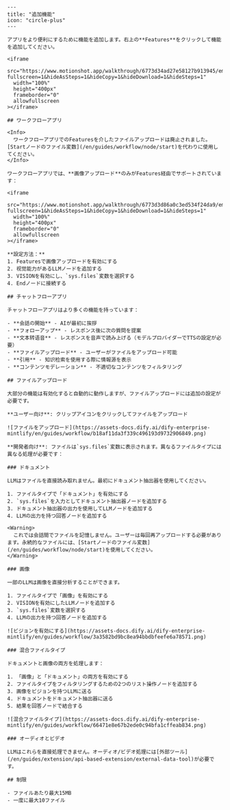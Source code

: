 ```mdx
---
title: "追加機能"
icon: "circle-plus"
---

アプリをより便利にするために機能を追加します。右上の**Features**をクリックして機能を追加してください。

<iframe
  src="https://www.motionshot.app/walkthrough/6773d34ad27e58127b913945/embed?fullscreen=1&hideAsSteps=1&hideCopy=1&hideDownload=1&hideSteps=1"
  width="100%"
  height="400px"
  frameborder="0"
  allowfullscreen
></iframe>

## ワークフローアプリ

<Info>
  ワークフローアプリでのFeaturesを介したファイルアップロードは廃止されました。[Startノードのファイル変数](/en/guides/workflow/node/start)を代わりに使用してください。
</Info>

ワークフローアプリでは、**画像アップロード**のみがFeatures経由でサポートされています：

<iframe
  src="https://www.motionshot.app/walkthrough/6773d3d86a0c3ed534f24da9/embed?fullscreen=1&hideAsSteps=1&hideCopy=1&hideDownload=1&hideSteps=1"
  width="100%"
  height="400px"
  frameborder="0"
  allowfullscreen
></iframe>

**設定方法：**
1. Featuresで画像アップロードを有効にする
2. 视觉能力があるLLMノードを追加する
3. VISIONを有効にし、`sys.files`変数を選択する
4. Endノードに接続する

## チャットフローアプリ

チャットフローアプリはより多くの機能を持っています：

- **会話の開始** - AIが最初に挨拶
- **フォローアップ** - レスポンス後に次の質問を提案
- **文本转语音** - レスポンスを音声で読み上げる（モデルプロバイダーでTTSの設定が必要）
- **ファイルアップロード** - ユーザーがファイルをアップロード可能
- **引用** - 知识检索を使用する際に情報源を表示
- **コンテンツモデレーション** - 不適切なコンテンツをフィルタリング

## ファイルアップロード

大部分の機能は有効化すると自動的に動作しますが、ファイルアップロードには追加の設定が必要です。

**ユーザー向け**: クリップアイコンをクリックしてファイルをアップロード

![ファイルをアップロード](https://assets-docs.dify.ai/dify-enterprise-mintlify/en/guides/workflow/b18af11da3f339c496193d9732906849.png)

**開発者向け**: ファイルは`sys.files`変数に表示されます。異なるファイルタイプには異なる処理が必要です：

### ドキュメント

LLMはファイルを直接読み取れません。最初にドキュメント抽出器を使用してください。

1. ファイルタイプで「ドキュメント」を有効にする
2. `sys.files`を入力としてドキュメント抽出器ノードを追加する
3. ドキュメント抽出器の出力を使用してLLMノードを追加する
4. LLMの出力を持つ回答ノードを追加する

<Warning>
  これでは会話間でファイルを記憶しません。ユーザーは毎回再アップロードする必要があります。永続的なファイルには、[Startノードのファイル変数](/en/guides/workflow/node/start)を使用してください。
</Warning>

### 画像

一部のLLMは画像を直接分析することができます。

1. ファイルタイプで「画像」を有効にする  
2. VISIONを有効にしたLLMノードを追加する
3. `sys.files`変数を選択する
4. LLMの出力を持つ回答ノードを追加する

![ビジョンを有効にする](https://assets-docs.dify.ai/dify-enterprise-mintlify/en/guides/workflow/3a3582bd9bc8ea94bbdbfeefe6a78571.png)

### 混合ファイルタイプ

ドキュメントと画像の両方を処理します：

1. 「画像」と「ドキュメント」の両方を有効にする
2. ファイルタイプをフィルタリングするための2つのリスト操作ノードを追加する
3. 画像をビジョンを持つLLMに送る
4. ドキュメントをドキュメント抽出器に送る
5. 結果を回答ノードで結合する

![混合ファイルタイプ](https://assets-docs.dify.ai/dify-enterprise-mintlify/en/guides/workflow/66471e8e67b2ede0c94bfa1cffeab834.png)

### オーディオとビデオ

LLMはこれらを直接処理できません。オーディオ/ビデオ処理には[外部ツール](/en/guides/extension/api-based-extension/external-data-tool)が必要です。

## 制限

- ファイルあたり最大15MB
- 一度に最大10ファイル
```